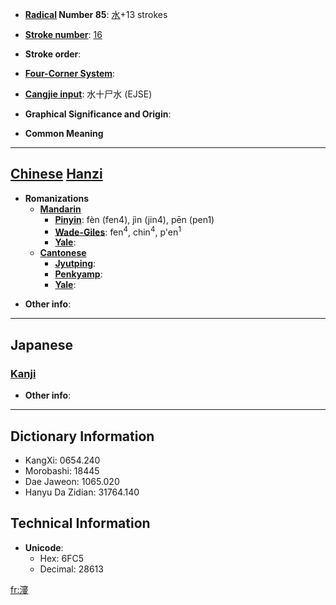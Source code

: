 * '''[[Wiktionary:Chinese radical index| Radical]] Number 85''': [[Wiktionary:Chinese radical index 水|水]]+13 strokes

* '''[[Wiktionary:Chinese total strokes index|Stroke number]]''': [[Wiktionary:Chinese total strokes index 16|16]]

* '''Stroke order''': 

* '''[[Wiktionary:Chinese four corner index|Four-Corner System]]''': 

* '''[[Wiktionary:Chinese Cangjie index|Cangjie input]]''': 水十尸水 (EJSE)

* '''Graphical Significance and Origin''': 

* '''Common Meaning'''

----

== [[Chinese]] [[Hanzi]] ==

* '''Romanizations'''
** '''[[Mandarin]]'''
*** '''[[Pinyin]]''': fèn (fen4), jìn (jin4), pēn (pen1)
*** '''[[Wade-Giles]]''': fen<sup>4</sup>, chin<sup>4</sup>, p'en<sup>1</sup>
*** '''[[Yale]]''': 
** '''[[Cantonese]]'''
*** '''[[Jyutping]]''':
*** '''[[Penkyamp]]''': 
*** '''[[Yale]]''': 

* '''Other info''': 

----

==Japanese==
===[[Kanji]]===
{{kanji|on readings=[[しん]] (shin)|kun readings=[[うるおう]] (uruou), [[ひたす]] (hitasu)}}

* '''Other info''':  

----

== Dictionary Information ==

* KangXi: 0654.240
* Morobashi: 18445
* Dae Jaweon: 1065.020
* Hanyu Da Zidian: 31764.140

== Technical Information ==

* '''Unicode''':
** Hex: 6FC5
** Decimal: 28613

[[fr:濅]]